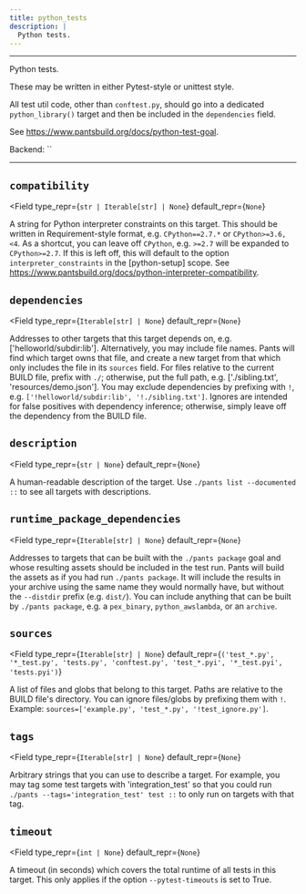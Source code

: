 ```yaml
---
title: python_tests
description: |
  Python tests.
---
```



---

Python tests.

These may be written in either Pytest-style or unittest style.

All test util code, other than `conftest.py`, should go into a dedicated `python_library()`
target and then be included in the `dependencies` field.

See https://www.pantsbuild.org/docs/python-test-goal.

Backend: <span className="color--primary">``</span>

---

<span className={styles.options}>

## `compatibility`

<Field
    type_repr={`str | Iterable[str] | None`}
    default_repr={`None`}
>

A string for Python interpreter constraints on this target. This should be written in Requirement-style format, e.g. `CPython==2.7.*` or `CPython>=3.6,<4`. As a shortcut, you can leave off `CPython`, e.g. `>=2.7` will be expanded to `CPython>=2.7`. If this is left off, this will default to the option `interpreter_constraints` in the [python-setup] scope. See https://www.pantsbuild.org/docs/python-interpreter-compatibility.

</Field>

## `dependencies`

<Field
    type_repr={`Iterable[str] | None`}
    default_repr={`None`}
>

Addresses to other targets that this target depends on, e.g. [&#x27;helloworld/subdir:lib&#x27;]. Alternatively, you may include file names. Pants will find which target owns that file, and create a new target from that which only includes the file in its `sources` field. For files relative to the current BUILD file, prefix with `./`; otherwise, put the full path, e.g. [&#x27;./sibling.txt&#x27;, &#x27;resources/demo.json&#x27;]. You may exclude dependencies by prefixing with `!`, e.g. `['!helloworld/subdir:lib', '!./sibling.txt']`. Ignores are intended for false positives with dependency inference; otherwise, simply leave off the dependency from the BUILD file.

</Field>

## `description`

<Field
    type_repr={`str | None`}
    default_repr={`None`}
>

A human-readable description of the target. Use `./pants list --documented ::` to see all targets with descriptions.

</Field>

## `runtime_package_dependencies`

<Field
    type_repr={`Iterable[str] | None`}
    default_repr={`None`}
>

Addresses to targets that can be built with the `./pants package` goal and whose resulting assets should be included in the test run. Pants will build the assets as if you had run `./pants package`. It will include the results in your archive using the same name they would normally have, but without the `--distdir` prefix (e.g. `dist/`). You can include anything that can be built by `./pants package`, e.g. a `pex_binary`, `python_awslambda`, or an `archive`.

</Field>

## `sources`

<Field
    type_repr={`Iterable[str] | None`}
    default_repr={`('test_*.py', '*_test.py', 'tests.py', 'conftest.py', 'test_*.pyi', '*_test.pyi', 'tests.pyi')`}
>

A list of files and globs that belong to this target. Paths are relative to the BUILD file&#x27;s directory. You can ignore files/globs by prefixing them with `!`. Example: `sources=['example.py', 'test_*.py', '!test_ignore.py']`.

</Field>

## `tags`

<Field
    type_repr={`Iterable[str] | None`}
    default_repr={`None`}
>

Arbitrary strings that you can use to describe a target. For example, you may tag some test targets with &#x27;integration_test&#x27; so that you could run `./pants --tags='integration_test' test ::` to only run on targets with that tag.

</Field>

## `timeout`

<Field
    type_repr={`int | None`}
    default_repr={`None`}
>

A timeout (in seconds) which covers the total runtime of all tests in this target. This only applies if the option `--pytest-timeouts` is set to True.

</Field>

</span>

